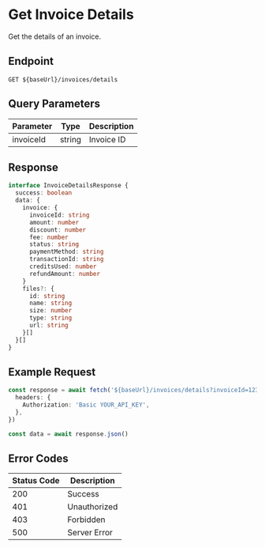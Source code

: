 # Get Invoice Details

Get the details of an invoice.

## Endpoint

```http
GET ${baseUrl}/invoices/details
```

## Query Parameters

| Parameter | Type   | Description |
| --------- | ------ | ----------- |
| invoiceId | string | Invoice ID  |

## Response

```typescript
interface InvoiceDetailsResponse {
  success: boolean
  data: {
    invoice: {
      invoiceId: string
      amount: number
      discount: number
      fee: number
      status: string
      paymentMethod: string
      transactionId: string
      creditsUsed: number
      refundAmount: number
    }
    files?: {
      id: string
      name: string
      size: number
      type: string
      url: string
    }[]
  }[]
}
```

## Example Request

```typescript
const response = await fetch('${baseUrl}/invoices/details?invoiceId=123', {
  headers: {
    Authorization: 'Basic YOUR_API_KEY',
  },
})

const data = await response.json()
```

## Error Codes

| Status Code | Description  |
| ----------- | ------------ |
| 200         | Success      |
| 401         | Unauthorized |
| 403         | Forbidden    |
| 500         | Server Error |
